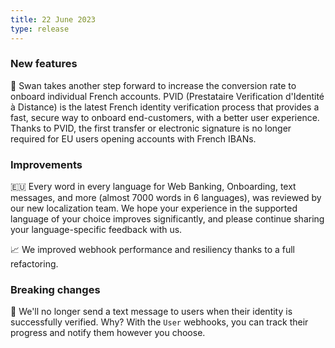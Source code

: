 ```yaml
---
title: 22 June 2023
type: release
---
```


### New features

🪪 Swan takes another step forward to increase the conversion rate to onboard individual French accounts.
PVID (Prestataire Verification d'Identité à Distance) is the latest French identity verification process that provides a fast, secure way to onboard end-customers, with a better user experience.
Thanks to PVID, the first transfer or electronic signature is no longer required for EU users opening accounts with French IBANs.

### Improvements

🇪🇺 Every word in every language for Web Banking, Onboarding, text messages, and more (almost 7000 words in 6 languages), was reviewed by our new localization team.
We hope your experience in the supported language of your choice improves significantly, and please continue sharing your language-specific feedback with us.

📈 We improved webhook performance and resiliency thanks to a full refactoring.

### Breaking changes

📱 We'll no longer send a text message to users when their identity is successfully verified.
Why?
With the `User` webhooks, you can track their progress and notify them however you choose.
